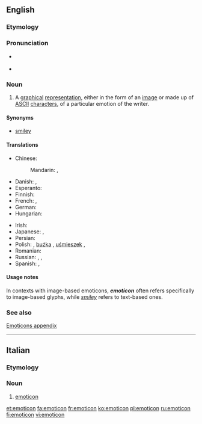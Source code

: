 ==English==
{{wikipedia}}

===Etymology===
{{blend|emotion|icon}}

===Pronunciation===
* {{a|Canada}} {{IPA|/əˈmoʊtəˌkɑn/}} {{SAMPA|/@"moUt@%kAn/}}
* {{a|Received Pronunciation}} {{IPA|/ɪˈməʊtəˌkɒn/}}

===Noun===
{{en-noun}}

# A [[graphical]] [[representation]], either in the form of an [[image]] or made up of [[ASCII]] [[character]]s, of a particular emotion of the writer.

====Synonyms====
* [[smiley]]

====Translations====
{{trans-top|respresentation of an emotion of the writer}}
* Chinese:
*: Mandarin: {{t|zh|表情符號|sc=Hani}}, {{t|zh|表情符号|tr=biǎoqíng fúhào|sc=Hani}}
* Danish: {{t+|da|emotikon|n}}, {{t-|da|smiley|c}}
* Esperanto: {{t-|eo|miensimbolo|xs=Esperanto}}
* Finnish: {{t+|fi|hymiö}}
* French: {{t|fr|binette|f}}, {{t|fr|frimousse|f}}
* German: {{t|de|Emoticon|n}}
* Hungarian: {{t-|hu|emotikon}}
{{trans-mid}}
* Irish: {{t-|ga|straoiseog|f|xs=Irish}}
* Japanese: {{t|ja|顔文字|tr=かおもじ, kaomoji|sc=Jpan}}, {{t|ja|絵文字|tr=えもじ, emoji|sc=Jpan}}
* Persian: {{t|fa|شکلک|tr=šeklak|sc=fa-Arab|xs=Persian}}
* Polish: {{t+|pl|emotikona|f}}, [[buźka]] {{f}}, [[uśmieszek]] {{m}}, {{t+|pl|emotikon|m}}
* Romanian: {{t-|ro|emoticon}}
* Russian: {{t|ru|смайлик|m|tr=smájlik}}, {{t|ru|эмотикон|m|tr=emotikón|sc=Cyrl}}, {{t|ru|смайл|m|tr=smajl|sc=Cyrl}}
* Spanish: {{t-|es|emoticón|m}}, {{t+|es|emoticono|m}}
{{trans-bottom}}

====Usage notes====
In contexts with image-based emoticons, '''''emoticon''''' often refers specifically to image-based glyphs, while ''[[smiley]]'' refers to text-based ones.

===See also===
[[Appendix:Emoticons|Emoticons appendix]]

----

==Italian==

===Etymology===
{{etyl|en|it}}

===Noun===
{{head|it|noun|m}} {{inv}}

# [[#English|emoticon]]

[[et:emoticon]]
[[fa:emoticon]]
[[fr:emoticon]]
[[ko:emoticon]]
[[pl:emoticon]]
[[ru:emoticon]]
[[fi:emoticon]]
[[vi:emoticon]]